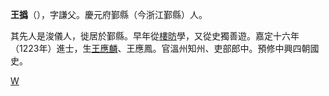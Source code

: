 {{Unreferenced |time=2008-03-27T13:43:02+00:00 }}
'''王撝'''（{{bd|?||?||}}），字謙父。慶元府鄞縣（今浙江鄞縣）人。

其先人是浚儀人，徙居於鄞縣。早年從[[樓昉|樓昉]]學，又從史獨善遊。嘉定十六年（1223年）進士，生[[王應麟|王應麟]]、王應鳳。官溫州知州、吏部郎中。預修中興四朝國史。

[[Category:宋朝政治人物|W]]
